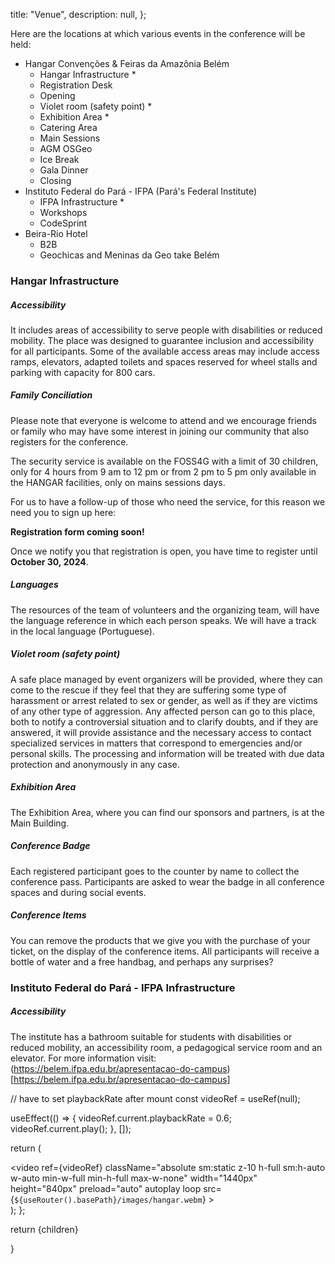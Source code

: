 
  title: "Venue",
  description: null,
};


<HangarVideo />

Here are the locations at which various events in the conference will be held:

- Hangar Convenções & Feiras da Amazônia Belém
  - Hangar Infrastructure \*
  - Registration Desk
  - Opening
  - Violet room (safety point) \*
  - Exhibition Area \*
  - Catering Area
  - Main Sessions
  - AGM OSGeo
  - Ice Break
  - Gala Dinner
  - Closing
- Instituto Federal do Pará - IFPA (Pará&apos;s Federal Institute)
  - IFPA Infrastructure \*
  - Workshops
  - CodeSprint
- Beira-Rio Hotel
  - B2B
  - Geochicas and Meninas da Geo take Belém

### Hangar Infrastructure

##### Accessibility

It includes areas of accessibility to serve people with disabilities or reduced mobility. The place was designed to guarantee inclusion and accessibility for all participants. Some of the available access areas may include access ramps, elevators, adapted toilets and spaces reserved for wheel stalls and parking with capacity for 800 cars.

##### Family Conciliation

Please note that everyone is welcome to attend and we encourage friends or family who may have some interest in joining our community that also registers for the conference.

The security service is available on the FOSS4G with a limit of 30 children, only for 4 hours from 9 am to 12 pm or from 2 pm to 5 pm only available in the HANGAR facilities, only on mains sessions days.

For us to have a follow-up of those who need the service, for this reason we need you to sign up here:

**Registration form coming soon!**

Once we notify you that registration is open, you have time to register until **October 30, 2024**.

##### Languages

The resources of the team of volunteers and the organizing team, will have the language reference in which each person speaks.
We will have a track in the local language (Portuguese).

##### Violet room (safety point)

A safe place managed by event organizers will be provided, where they can come to the rescue if they feel that they are suffering some type of harassment or arrest related to sex or gender, as well as if they are victims of any other type of aggression. Any affected person can go to this place, both to notify a controversial situation and to clarify doubts, and if they are answered, it will provide assistance and the necessary access to contact specialized services in matters that correspond to emergencies and/or personal skills.
The processing and information will be treated with due data protection and anonymously in any case.

##### Exhibition Area

The Exhibition Area, where you can find our sponsors and partners, is at the Main Building.

##### Conference Badge

Each registered participant goes to the counter by name to collect the conference pass. Participants are asked to wear the badge in all conference spaces and during social events.

##### Conference Items

You can remove the products that we give you with the purchase of your ticket, on the display of the conference items. All participants will receive a bottle of water and a free handbag, and perhaps any surprises?

### Instituto Federal do Pará - IFPA Infrastructure

##### Accessibility

The institute has a bathroom suitable for students with disabilities or reduced mobility, an accessibility room, a pedagogical service room and an elevator. For more information visit: (https://belem.ifpa.edu.br/apresentacao-do-campus)[https://belem.ifpa.edu.br/apresentacao-do-campus]


  // have to set playbackRate after mount
  const videoRef = useRef(null);

  useEffect(() => {
    videoRef.current.playbackRate = 0.6;
    videoRef.current.play();
  }, []);

  return (
    <div className="min-h-[50vh] sm:min-h-96 relative flex items-center justify-center overflow-hidden">
      <video
        ref={videoRef} 
        className="absolute sm:static z-10 h-full sm:h-auto w-auto min-w-full min-h-full max-w-none"
        width="1440px"
        height="840px"
        preload="auto"
        autoplay
        loop
        src={`${useRouter().basePath}/images/hangar.webm`}
      ></video>
    </div>
  );
};

  return <MdxLayout metadata={metadata}>{children}</MdxLayout>

}
